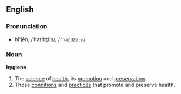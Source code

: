 ==English==
===Pronunciation===
*hī'jēn, /ˈhaɪdʒiːn/, /<tt>"haIdZi:n</tt>/

===Noun===
{{wikipedia}}
'''hygiene'''

#The [[science]] of [[health]], its [[promotion]] and [[preservation]].
#Those [[condition]]s and [[practice]]s that promote and preserve health.